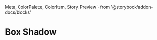   Meta, 
  ColorPalette, 
  ColorItem, 
  Story, 
  Preview 
} from '@storybook/addon-docs/blocks'

<Meta title="1. Style Guide/Theming/Box Shadow" />

# Box Shadow